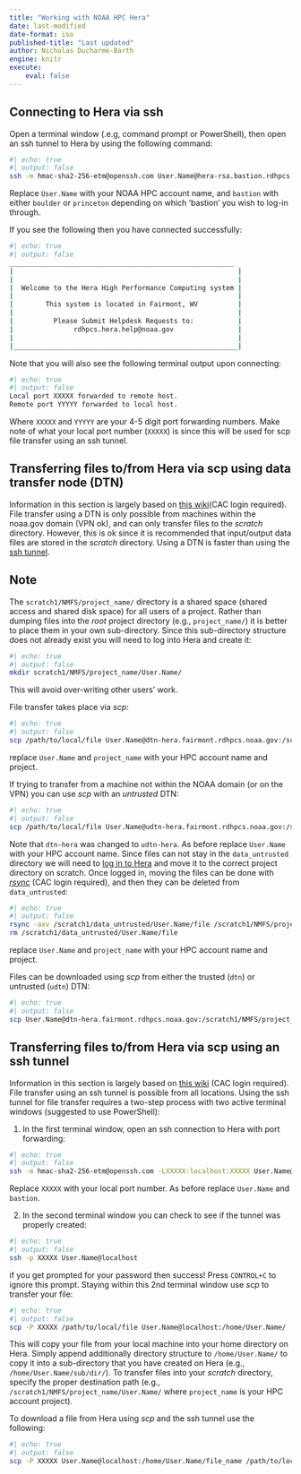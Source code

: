```yaml
---
title: "Working with NOAA HPC Hera"
date: last-modified
date-format: iso
published-title: "Last updated"
author: Nicholas Ducharme-Barth
engine: knitr
execute:
    eval: false
---
```


## Connecting to Hera via ssh

Open a terminal window (.e.g, command prompt or PowerShell), then open an ssh tunnel to Hera by using the following command:

```bash
#| echo: true
#| output: false
ssh -m hmac-sha2-256-etm@openssh.com User.Name@hera-rsa.bastion.rdhpcs.noaa.gov -p22
```

Replace `User.Name` with your NOAA HPC account name, and `bastion` with either `boulder` or `princeton` depending on which 'bastion' you wish to log-in through.

If you see the following then you have connected successfully:

```bash
#| echo: true
#| output: false
________________________________________________________
|                                                        |
|                                                        |
|  Welcome to the Hera High Performance Computing system |
|                                                        |
|        This system is located in Fairmont, WV          |
|                                                        |
|          Please Submit Helpdesk Requests to:           |
|               rdhpcs.hera.help@noaa.gov                |
|                                                        |
|________________________________________________________|
```
Note that you will also see the following terminal output upon connecting:
```bash
#| echo: true
#| output: false
Local port XXXXX forwarded to remote host.
Remote port YYYYY forwarded to local host.
```
Where `XXXXX` and `YYYYY` are your 4-5 digit port forwarding numbers. Make note of what your local port number (`XXXXX`) is since this will be used for scp file transfer using an ssh tunnel.

## Transferring files to/from Hera via scp using data transfer node (DTN)

Information in this section is largely based on [this wiki](https://docs.rdhpcs.noaa.gov/data/index.html)(CAC login required). File transfer using a DTN is only possible from machines within the noaa.gov domain (VPN ok), and can only transfer files to the *scratch* directory. However, this is ok since it is recommended that input/output data files are stored in the *scratch* directory. Using a DTN is faster than using the [ssh tunnel](#transferring-files-tofrom-hera-via-scp-using-an-ssh-tunnel).

::: {.callout-note}
# Note
The `scratch1/NMFS/project_name/` directory is a shared space (shared access and shared disk space) for all users of a project. Rather than dumping files into the *root* project directory (e.g., `project_name/`) it is better to place them in your own sub-directory. Since this sub-directory structure does not already exist you will need to log into Hera and create it:

```bash
#| echo: true
#| output: false
mkdir scratch1/NMFS/project_name/User.Name/
```
This will avoid over-writing other users' work.
:::

File transfer takes place via *scp*:
```bash
#| echo: true
#| output: false
scp /path/to/local/file User.Name@dtn-hera.fairmont.rdhpcs.noaa.gov:/scratch1/NMFS/project_name/User.Name/
```
replace `User.Name` and `project_name` with your HPC account name and project.

If trying to transfer from a machine not within the NOAA domain (or on the VPN) you can use *scp* with an *untrusted* DTN:
```bash
#| echo: true
#| output: false
scp /path/to/local/file User.Name@udtn-hera.fairmont.rdhpcs.noaa.gov:/scratch1/data_untrusted/User.Name/
```
Note that `dtn-hera` was changed to `udtn-hera`. As before replace `User.Name` with your HPC account name. Since files can not stay in the `data_untrusted` directory we will need to [log in to Hera](#connecting-to-hera-via-ssh) and move it to the correct project directory on scratch. Once logged in, moving the files can be done with [*rsync*](https://docs.rdhpcs.noaa.gov/data/local_migration.html) (CAC login required), and then they can be deleted from `data_untrusted`:
```bash
#| echo: true
#| output: false
rsync -axv /scratch1/data_untrusted/User.Name/file /scratch1/NMFS/project_name/User.Name/
rm /scratch1/data_untrusted/User.Name/file
```
replace `User.Name` and `project_name` with your HPC account name and project.

Files can be downloaded using *scp* from either the trusted (`dtn`) or untrusted (`udtn`) DTN:
```bash
#| echo: true
#| output: false
scp User.Name@dtn-hera.fairmont.rdhpcs.noaa.gov:/scratch1/NMFS/project_name/User.Name/file /path/to/local/file 
```

## Transferring files to/from Hera via scp using an ssh tunnel

Information in this section is largely based on [this wiki](https://docs.rdhpcs.noaa.gov/data/transferring_data.html) (CAC login required). File transfer using an ssh tunnel is possible from all locations. Using the ssh tunnel for file transfer requires a two-step process with two active terminal windows (suggested to use PowerShell):

1. In the first terminal window, open an ssh connection to Hera with port forwarding:
```bash
#| echo: true
#| output: false
ssh -m hmac-sha2-256-etm@openssh.com -LXXXXX:localhost:XXXXX User.Name@hera-rsa.bastion.rdhpcs.noaa.gov
```
Replace `XXXXX` with your local port number. As before replace `User.Name` and `bastion`.

2. In the second terminal window you can check to see if the tunnel was properly created:
```bash
#| echo: true
#| output: false
ssh -p XXXXX User.Name@localhost
```
if you get prompted for your password then success! Press `CONTROL+C` to ignore this prompt. Staying within this 2nd terminal window use *scp* to transfer your file:
```bash
#| echo: true
#| output: false
scp -P XXXXX /path/to/local/file User.Name@localhost:/home/User.Name/
```
This will copy your file from your local machine into your home directory on Hera. Simply append additionally directory structure to `/home/User.Name/` to copy it into a sub-directory that you have created on Hera (e.g., `/home/User.Name/sub/dir/`). To transfer files into your *scratch* directory, specify the proper destination path (e.g., `/scratch1/NMFS/project_name/User.Name/` where `project_name` is your HPC account project). 

To download a file from Hera using *scp* and the ssh tunnel use the following:

```bash
#| echo: true
#| output: false
scp -P XXXXX User.Name@localhost:/home/User.Name/file_name /path/to/local/file 
```